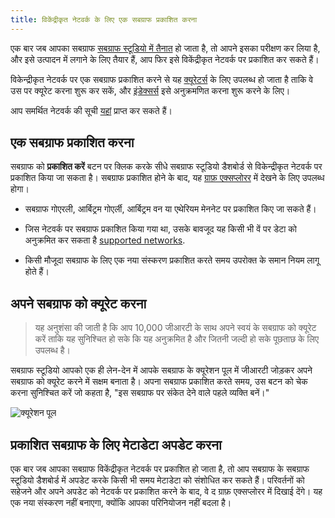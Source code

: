 ```yaml
---
title: विकेंद्रीकृत नेटवर्क के लिए एक सबग्राफ प्रकाशित करना
---
```


एक बार जब आपका सबग्राफ [सबग्राफ स्टूडियो में तैनात](/deploying/deploying-a-subgraph-to-studio) हो जाता है, तो आपने इसका परीक्षण कर लिया है, और इसे उत्पादन में लगाने के लिए तैयार हैं, आप फिर इसे विकेंद्रीकृत नेटवर्क पर प्रकाशित कर सकते हैं।

विकेन्द्रीकृत नेटवर्क पर एक सबग्राफ प्रकाशित करने से यह [क्यूरेटर्स](/network/curating) के लिए उपलब्ध हो जाता है ताकि वे उस पर क्यूरेट करना शुरू कर सकें, और [इंडेक्सर्स](/network/indexing) इसे अनुक्रमणित करना शुरू करने के लिए।

<VideoEmbed youtube="HfDgC2oNnwo" />

आप समर्थित नेटवर्क की सूची [यहां](/Developing/supported-networks) प्राप्त कर सकते हैं।

## एक सबग्राफ प्रकाशित करना

सबग्राफ को **प्रकाशित करें** बटन पर क्लिक करके सीधे सबग्राफ स्टूडियो डैशबोर्ड से विकेन्द्रीकृत नेटवर्क पर प्रकाशित किया जा सकता है। सबग्राफ प्रकाशित होने के बाद, यह [ग्राफ़ एक्सप्लोरर](https://thegraph.com/explorer/) में देखने के लिए उपलब्ध होगा।

- सबग्राफ गोएरली, आर्बिट्रम गोएर्ली, आर्बिट्रम वन या एथेरियम मेननेट पर प्रकाशित किए जा सकते हैं।

- जिस नेटवर्क पर सबग्राफ प्रकाशित किया गया था, उसके बावजूद यह किसी भी वें पर डेटा को अनुक्रमित कर सकता है [supported networks](/developing/supported-networks).

- किसी मौजूदा सबग्राफ के लिए एक नया संस्करण प्रकाशित करते समय उपरोक्त के समान नियम लागू होते हैं।

## अपने सबग्राफ को क्यूरेट करना

> यह अनुशंसा की जाती है कि आप 10,000 जीआरटी के साथ अपने स्वयं के सबग्राफ को क्यूरेट करें ताकि यह सुनिश्चित हो सके कि यह अनुक्रमित है और जितनी जल्दी हो सके पूछताछ के लिए उपलब्ध है।

सबग्राफ स्टूडियो आपको एक ही लेन-देन में आपके सबग्राफ के क्यूरेशन पूल में जीआरटी जोड़कर अपने सबग्राफ को क्यूरेट करने में सक्षम बनाता है। अपना सबग्राफ प्रकाशित करते समय, उस बटन को चेक करना सुनिश्चित करें जो कहता है, "इस सबग्राफ पर संकेत देने वाले पहले व्यक्ति बनें।"

![क्यूरेशन पूल](/img/curate-own-subgraph-tx.png)

## प्रकाशित सबग्राफ के लिए मेटाडेटा अपडेट करना

एक बार जब आपका सबग्राफ विकेंद्रीकृत नेटवर्क पर प्रकाशित हो जाता है, तो आप सबग्राफ के सबग्राफ स्टूडियो डैशबोर्ड में अपडेट करके किसी भी समय मेटाडेटा को संशोधित कर सकते हैं। परिवर्तनों को सहेजने और अपने अपडेट को नेटवर्क पर प्रकाशित करने के बाद, वे द ग्राफ़ एक्सप्लोरर में दिखाई देंगे। यह एक नया संस्करण नहीं बनाएगा, क्योंकि आपका परिनियोजन नहीं बदला है।
